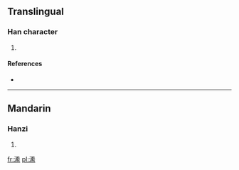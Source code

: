 ==Translingual==

===Han character===
{{Han char|rn=85|rad=水|as=12|sn=15|four=3919<sub>3</sub>|canj=水火手火 (EFQF)}}

# {{defn|Han|sort=水12}}

====References====
* {{Han ref|kx=0650.100|dkj=18268|dj=1060.120|hdz=31747.070|uh=6F6B|ud=28523|bh=E655|bd=58965}}

----

==Mandarin==

===Hanzi===
{{cmn-hanzi|pin=[[wān]] ([[wan1]])|wg=wan<sup>1</sup>}}

# {{defn|Mandarin|sort=水12}}

[[fr:潫]]
[[pl:潫]]